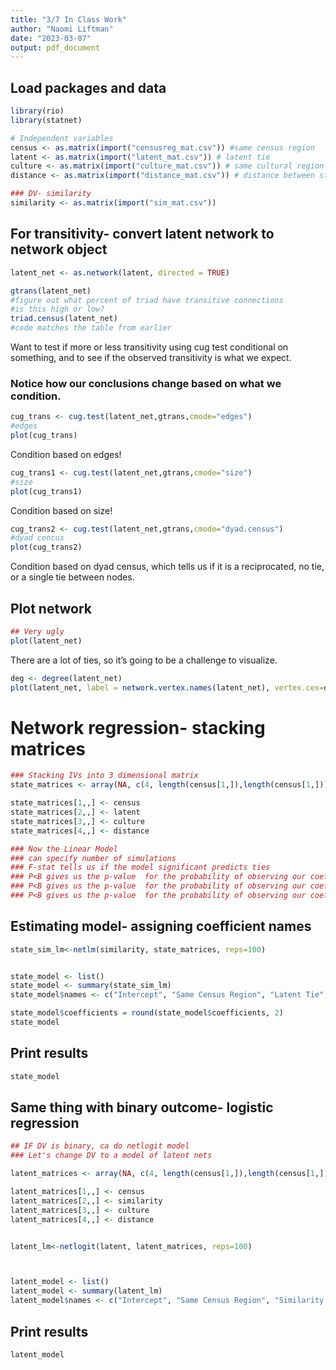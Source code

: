 ```yaml
---
title: "3/7 In Class Work"
author: "Naomi Liftman"
date: "2023-03-07"
output: pdf_document
---
```

## Load packages and data

```r
library(rio)
library(statnet)
```


```r

# Independent variables
census <- as.matrix(import("censusreg_mat.csv")) #same census region
latent <- as.matrix(import("latent_mat.csv")) # latent tie
culture <- as.matrix(import("culture_mat.csv")) # same cultural region
distance <- as.matrix(import("distance_mat.csv")) # distance between state capitols- standardized

### DV- similarity
similarity <- as.matrix(import("sim_mat.csv"))
```


## For transitivity- convert latent network to network object
```r
latent_net <- as.network(latent, directed = TRUE)
```

```r
gtrans(latent_net)
#figure out what percent of triad have transitive connections
#is this high or low?
triad.census(latent_net)
#code matches the table from earlier
```

Want to test if more or less transitivity using cug test conditional on something, and to see if the observed transitivity is what we expect.

### Notice how our conclusions change based on what we condition.

```r
cug_trans <- cug.test(latent_net,gtrans,cmode="edges")
#edges
plot(cug_trans)
```

Condition based on edges!

```r
cug_trans1 <- cug.test(latent_net,gtrans,cmode="size")
#size
plot(cug_trans1)

```

Condition based on size!

```r
cug_trans2 <- cug.test(latent_net,gtrans,cmode="dyad.census")
#dyad cencus
plot(cug_trans2)
```

Condition based on dyad census, which tells us if it is a reciprocated, no tie, or a single tie between nodes. 

## Plot network

```r
## Very ugly
plot(latent_net)
```

There are a lot of ties, so it's going to be a challenge to visualize.

```r
deg <- degree(latent_net)
plot(latent_net, label = network.vertex.names(latent_net), vertex.cex=deg/10)
```

# Network regression- stacking matrices

```r
### Stacking IVs into 3 dimensional matrix
state_matrices <- array(NA, c(4, length(census[1,]),length(census[1,]))) 

state_matrices[1,,] <- census
state_matrices[2,,] <- latent
state_matrices[3,,] <- culture
state_matrices[4,,] <- distance

### Now the Linear Model
### can specify number of simulations
### F-stat tells us if the model significant predicts ties
### P<B gives us the p-value  for the probability of observing our coefficient if the true population parameter is not-negative
### P<B gives us the p-value  for the probability of observing our coefficient if the true population parameter is not-positive
### P<B gives us the p-value  for the probability of observing our coefficient if the true population parameter is not zero


```

## Estimating model- assigning coefficient names

```r
state_sim_lm<-netlm(similarity, state_matrices, reps=100)


state_model <- list()
state_model <- summary(state_sim_lm)
state_model$names <- c("Intercept", "Same Census Region", "Latent Tie", "Shared Culture", "Distance")

state_model$coefficients = round(state_model$coefficients, 2)
state_model
```

## Print results

```r
state_model
```


## Same thing with binary outcome- logistic regression

```r
## IF DV is binary, ca do netlogit model
### Let's change DV to a model of latent nets

latent_matrices <- array(NA, c(4, length(census[1,]),length(census[1,]))) 

latent_matrices[1,,] <- census
latent_matrices[2,,] <- similarity
latent_matrices[3,,] <- culture
latent_matrices[4,,] <- distance


latent_lm<-netlogit(latent, latent_matrices, reps=100)



latent_model <- list()
latent_model <- summary(latent_lm)
latent_model$names <- c("Intercept", "Same Census Region", "Similarity Score", "Shared Culture", "Distance")

```


## Print results

```r
latent_model
```

